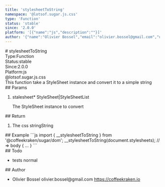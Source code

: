 ```yaml
---
title: 'stylesheetToString'
namespace: '@lotsof.sugar.js.css'
type: 'Function'
status: 'stable'
since: '2.0.0'
platform: '[{"name":"js","description":""}]'
author: '{"name":"Olivier Bossel","email":"olivier.bossel@gmail.com","url":"https://coffeekraken.io"}'
---
```

<div class="docmap-mdx">
# stylesheetToString
<div class="_metas">
<div class="_type"><span class="_type-label">Type:</span><span class="_type-value">Function</span></div>
<div class="_status"><span class="_status-label">Status:</span><span class="_status-value -stable">stable</span></div>
<div class="_since"><span class="_since-label">Since:</span><span class="_since-value">2.0.0</span></div>
<div class="_platform"><span class="_platform-label">Platform:</span><span class="_platform-value">js</span></div>
</div>
<div class="_namespace">@lotsof.sugar.js.css</div>
<div class="_description">
This function take a StyleSheet instance and convert it to a simple string
</div>
<div class="_params">
## Params
<ol class="_list">
<li class="_item">
<span class="_name">stalesheet<span class="_required">*</span></span><span class="_default"></span> <span class="_type">StyleSheet&vert;StyleSheetList</span>
<p class="_description">The StyleSheet instance to convert</p>
</li>
</ol>
</div>
<div class="_return">
## Return
<ol class="_list">
<li class="_item">
<span class="_description">The css string</span><span class="_default"></span><span class="_type">String</span>
</li>
</ol>
</div>
<div class="_examples">
## Example
```js
import { __stylesheetToString } from '@coffeekraken/sugar/dom';
__stylesheetToString(document.stylesheets); // => body { ... }
```
</div>
<div class="_todo">
## Todo
<ul class="_list">
<li class="_item">
<span class="_description">tests</span>
<span class="_priority -normal">normal</span>
</li>
</ul>
</div>
<div class="_author">
## Author
<ul class="_list">
<li class="_item">
<span class="_name">Olivier Bossel</span>
<span class="_email">olivier.bossel@gmail.com</span>
<a href="https://coffeekraken.io" target="_blank" class="_url">https://coffeekraken.io</a>
</li>
</ul>
</div>
</div>